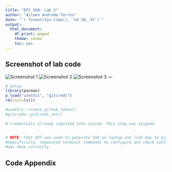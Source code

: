 ```yaml
---
title: "EPI 560: Lab 2"
author: "Aileen Andrade-Torres"
date: "`r format(Sys.time(), '%d %B, %Y')`"
output:
  html_document:
    df_print: paged
    theme: cosmo
    toc: yes
---
```

  
## Screenshot of lab code

![Screenshot 1](/Users/aileenandrade/Desktop/Spring/epi560lab/Andrade-Torres_A_epi560/build/Lab 2 screenshot .png)
![Screenshot 2](/Users/aileenandrade/Desktop/Spring/epi560lab/Andrade-Torres_A_epi560/build/Lab 2 screenshot 2.png)
![Screenshot 3](/Users/aileenandrade/Desktop/Spring/epi560lab/Andrade-Torres_A_epi560/build//Lab 2 screenshot 3.png)
---

```r
# Setup
library(pacman)
p_load("usethis", "gitcreds")
rm(list=ls())

#usethis::create_github_token()
#gitcreds::gitcreds_set()

# credentials already inputted into system. This step was skipped 


# NOTE: Chat GPT was used to generate SSH on laptop and link key to github. 
#Specifically, requested terminal commands to configure and check configuration 
#was done correctly
```





\pagebreak  

## Code Appendix  
 
```r
```

